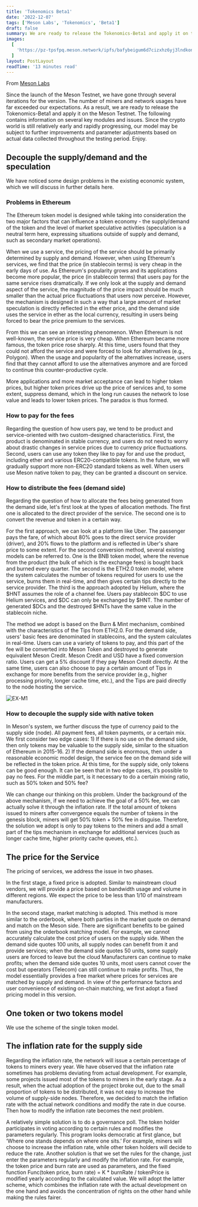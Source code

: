 ```yaml
---
title: 'Tokenomics Beta1'
date: '2022-12-07'
tags: ['Meson Labs', 'Tokenomics', 'Beta1']
draft: false
summary: We are ready to release the Tokenomics-Beta1 and apply it on the Meson Testnet.
images:
  [
    'https://pz-tpsfpq.meson.network/ipfs/bafybeigum6d7cizxhz6yj3lndkonhgpwmzzb3p5pcurm5dabrue3t5utm4/ex-m1.jpeg',
  ]
layout: PostLayout
readTime: '13 minutes read'
---
```


From [Meson Labs](https://meson.network/)

Since the launch of the Meson Testnet, we have gone through several iterations for the version. The number of miners and network usages have far exceeded our expectations. As a result, we are ready to release the Tokenomics-Beta1 and apply it on the Meson Testnet. The following contains information on several key modules and issues. Since the crypto world is still relatively early and rapidly progressing, our model may be subject to further improvements and parameter adjustments based on actual data collected throughout the testing period. Enjoy.

## Decouple the supply/demand and the speculation

We have noticed some design problems in the existing economic system, which we will discuss in further details here.

### Problems in Ethereum

The Ethereum token model is designed while taking into consideration the two major factors that can influence a token economy - the supply/demand of the token and the level of market speculative activities (speculation is a neutral term here, expressing situations outside of supply and demand, such as secondary market operations).

When we use a service, the pricing of the service should be primarily determined by supply and demand. However, when using Ethereum's services, we find that the price (in stablecoin terms) is very cheap in the early days of use. As Ethereum's popularity grows and its applications become more popular, the price (in stablecoin terms) that users pay for the same service rises dramatically. If we only look at the supply and demand aspect of the service, the magnitude of the price impact should be much smaller than the actual price fluctuations that users now perceive. However, the mechanism is designed in such a way that a large amount of market speculation is directly reflected in the ether price, and the demand side uses the service in ether as the local currency, resulting in users being forced to bear the price premium to the services.

From this we can see an interesting phenomenon. When Ethereum is not well-known, the service price is very cheap. When Ethereum became more famous, the token price rose sharply. At this time, users found that they could not afford the service and were forced to look for alternatives (e.g., Polygon). When the usage and popularity of the alternatives increase, users find that they cannot afford to use the alternatives anymore and are forced to continue this counter-productive cycle.

More applications and more market acceptance can lead to higher token prices, but higher token prices drive up the price of services and, to some extent, suppress demand, which in the long run causes the network to lose value and leads to lower token prices. The paradox is thus formed.

### How to pay for the fees

Regarding the question of how users pay, we tend to be product and service-oriented with two custom-designed characteristics. First, the product is denominated in stable currency, and users do not need to worry about drastic changes in service prices due to currency price fluctuations. Second, users can use any token they like to pay for and use the product, including ether and various ERC20-compatible tokens. In the future, we will gradually support more non-ERC20 standard tokens as well. When users use Meson native token to pay, they can be granted a discount on service.

### How to distribute the fees (demand side)

Regarding the question of how to allocate the fees being generated from the demand side, let's first look at the types of allocation methods. The first one is allocated to the direct provider of the service. The second one is to convert the revenue and token in a certain way.

For the first approach, we can look at a platform like Uber. The passenger pays the fare, of which about 80% goes to the direct service provider (driver), and 20% flows to the platform and is reflected in Uber's share price to some extent. For the second conversion method, several existing models can be referred to. One is the BNB token model, where the revenue from the product (the bulk of which is the exchange fees) is bought back and burned every quarter. The second is the ETH2.0 token model, where the system calculates the number of tokens required for users to use the service, burns them in real-time, and then gives certain tips directly to the service provider. The third is the approach adopted by Helium, where the \$HNT assumes the role of a channel fee. Users pay stablecoin \$DC to use Helium services, and \$DC can only be exchanged by \$HNT. The number of generated \$DCs and the destroyed \$HNTs have the same value in the stablecoin niche.

The method we adopt is based on the Burn & Mint mechanism, combined with the characteristics of the Tips from ETH2.0. For the demand side, users' basic fees are denominated in stablecoins, and the system calculates in real-time. Users can use a variety of tokens to pay, and this part of the fee will be converted into Meson Token and destroyed to generate equivalent Meson Credit. Meson Credit and USD have a fixed conversion ratio. Users can get a 5% discount if they pay Meson Credit directly. At the same time, users can also choose to pay a certain amount of Tips in exchange for more benefits from the service provider (e.g., higher processing priority, longer cache time, etc.), and the Tips are paid directly to the node hosting the service.

![EX-M1](https://pz-tpsfpq.meson.network/ipfs/bafybeigum6d7cizxhz6yj3lndkonhgpwmzzb3p5pcurm5dabrue3t5utm4/ex-m1.jpeg)

### How to decouple the supply side with native token

In Meson's system, we further discuss the type of currency paid to the supply side (node). All payment fees, all token payments, or a certain mix. We first consider two edge cases: 1) If there is no use on the demand side, then only tokens may be valuable to the supply side, similar to the situation of Ethereum in 2015-16. 2) If the demand side is enormous, then under a reasonable economic model design, the service fee on the demand side will be reflected in the token price. At this time, for the supply side, only tokens can be good enough. It can be seen that in two edge cases, it’s possible to pay no fees. For the middle part, is it necessary to do a certain mixing ratio, such as 50% token and 50% fee?

We can change our thinking on this problem. Under the background of the above mechanism, if we need to achieve the goal of a 50% fee, we can actually solve it through the inflation rate. If the total amount of tokens issued to miners after convergence equals the number of tokens in the genesis block, miners will get 50% token + 50% fee in disguise. Therefore, the solution we adopt is only to pay tokens to the miners and add a small part of the tips mechanism in exchange for additional services (such as longer cache time, higher priority cache queues, etc.).

## The price for the Service

The pricing of services, we address the issue in two phases.

In the first stage, a fixed price is adopted. Similar to mainstream cloud vendors, we will provide a price based on bandwidth usage and volume in different regions. We expect the price to be less than 1/10 of mainstream manufacturers.

In the second stage, market matching is adopted. This method is more similar to the orderbook, where both parties in the market quote on demand and match on the Meson side. There are significant benefits to be gained from using the orderbook matching model. For example, we cannot accurately calculate the cost price of users on the supply side. When the demand side quotes 100 units, all supply nodes can benefit from it and provide services; when the demand side quotes 50 units, some supply users are forced to leave but the cloud Manufacturers can continue to make profits; when the demand side quotes 10 units, most users cannot cover the cost but operators (Telecom) can still continue to make profits. Thus, the model essentially provides a free market where prices for services are matched by supply and demand. In view of the performance factors and user convenience of existing on-chain matching, we first adopt a fixed pricing model in this version.

## One token or two tokens model

We use the scheme of the single token model.

## The inflation rate for the supply side

Regarding the inflation rate, the network will issue a certain percentage of tokens to miners every year. We have observed that the inflation rate sometimes has problems deviating from actual development. For example, some projects issued most of the tokens to miners in the early stage. As a result, when the actual adoption of the project broke out, due to the small proportion of tokens to be distributed, it was not easy to increase the volume of supply-side nodes. Therefore, we decided to match the inflation rate with the actual network conditions and modify the rate in due course. Then how to modify the inflation rate becomes the next problem.

A relatively simple solution is to do a governance poll. The token holder participates in voting according to certain rules and modifies the parameters regularly. This program looks democratic at first glance, but ‘Where one stands depends on where one sits.’ For example, miners will choose to increase the inflation rate, while other token holders will decide to reduce the rate. Another solution is that we set the rules for the change, just enter the parameters regularly and modify the inflation rate. For example, the token price and burn rate are used as parameters, and the fixed function Func(token price, burn rate) = K \* burnRate / tokenPrice is modified yearly according to the calculated value. We will adopt the latter scheme, which combines the inflation rate with the actual development on the one hand and avoids the concentration of rights on the other hand while making the rules fairer.
